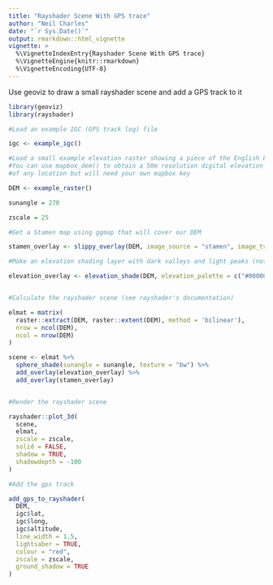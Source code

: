 ```yaml
---
title: "Rayshader Scene With GPS trace"
author: "Neil Charles"
date: "`r Sys.Date()`"
output: rmarkdown::html_vignette
vignette: >
  %\VignetteIndexEntry{Rayshader Scene With GPS trace}
  %\VignetteEngine{knitr::rmarkdown}
  %\VignetteEncoding{UTF-8}
---
```


Use geoviz to draw a small rayshader scene and add a GPS track to it

```R
library(geoviz)
library(rayshader)

#Load an example IGC (GPS track log) file

igc <- example_igc()

#Load a small example elevation raster showing a piece of the English Lake district
#You can use mapbox_dem() to obtain a 50m resolution digital elevation model
#of any location but will need your own mapbox key

DEM <- example_raster()

sunangle = 270

zscale = 25

#Get a Stamen map using ggmap that will cover our DEM

stamen_overlay <- slippy_overlay(DEM, image_source = "stamen", image_type = "watercolor", png_opacity = 0.3)

#Make an elevation shading layer with dark valleys and light peaks (not essential but I like it!)

elevation_overlay <- elevation_shade(DEM, elevation_palette = c("#000000", "#FFFFFF"), png_opacity = 0.6)


#Calculate the rayshader scene (see rayshader's documentation)

elmat = matrix(
  raster::extract(DEM, raster::extent(DEM), method = 'bilinear'),
  nrow = ncol(DEM),
  ncol = nrow(DEM)
)

scene <- elmat %>%
  sphere_shade(sunangle = sunangle, texture = "bw") %>% 
  add_overlay(elevation_overlay) %>%
  add_overlay(stamen_overlay)


#Render the rayshader scene

rayshader::plot_3d(
  scene,
  elmat,
  zscale = zscale,
  solid = FALSE,
  shadow = TRUE,
  shadowdepth = -100
)

#Add the gps track

add_gps_to_rayshader(
  DEM,
  igc$lat,
  igc$long,
  igc$altitude,
  line_width = 1.5,
  lightsaber = TRUE,
  colour = "red",
  zscale = zscale,
  ground_shadow = TRUE
)


```
